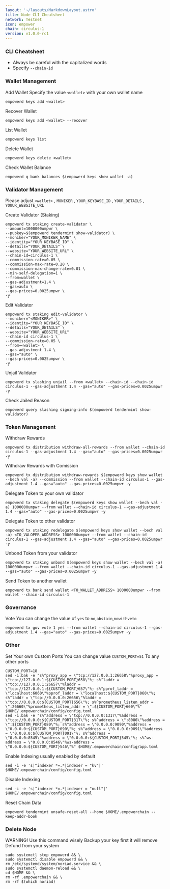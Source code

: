 ```yaml
---
layout: '~/layouts/MarkdownLayout.astro'
title: Node CLI Cheatsheet
network: Testnet
icon: empower
chain: circulus-1
version: v1.0.0-rc1
---
```


### CLI Cheatsheet

- Always be careful with the capitalized words
- Specify `--chain-id`

### Wallet Management

Add Wallet
Specify the value `<wallet>` with your own wallet name

```
empowerd keys add <wallet>
```

Recover Wallet
```
empowerd keys add <wallet> --recover
```

List Wallet
```
empowerd keys list
```

Delete Wallet
```
empowerd keys delete <wallet>
```

Check Wallet Balance
```
empowerd q bank balances $(empowerd keys show wallet -a)
```

### Validator Management

Please adjust `<wallet>` , `MONIKER` , `YOUR_KEYBASE_ID` , `YOUR_DETAILS` , `YOUUR_WEBSITE_URL`

Create Validator (Staking)
```
empowerd tx staking create-validator \
--amount=1000000umpwr \
--pubkey=$(empowerd tendermint show-validator) \
--moniker="YOUR_MONIKER_NAME" \
--identity="YOUR_KEYBASE_ID" \
--details="YOUR_DETAILS" \
--website="YOUR_WEBSITE_URL" \
--chain-id=circulus-1 \
--commission-rate=0.05 \
--commission-max-rate=0.20 \
--commission-max-change-rate=0.01 \
--min-self-delegation=1 \
--from=wallet \
--gas-adjustment=1.4 \
--gas=auto \
--gas-prices=0.0025umpwr \
-y
```

Edit Validator
```
empowerd tx staking edit-validator \
--moniker="<MONIKER>" \
--identity="YOUR_KEYBASE_ID" \
--details="YOUR_DETAILS" \
--website="YOUR_WEBSITE_URL"
--chain-id circulus-1 \
--commission-rate=0.05 \
--from=<wallet> \
--gas-adjustment 1.4 \
--gas="auto" \
--gas-prices=0.0025umpwr \
-y
```


Unjail Validator
```
empowerd tx slashing unjail --from <wallet> --chain-id --chain-id circulus-1 --gas-adjustment 1.4 --gas="auto" --gas-prices=0.0025umpwr -y
```

Check Jailed Reason
```
empowerd query slashing signing-info $(empowerd tendermint show-validator)
```

### Token Management

Withdraw Rewards
```
empowerd tx distribution withdraw-all-rewards --from wallet --chain-id circulus-1 --gas-adjustment 1.4 --gas="auto" --gas-prices=0.0025umpwr -y
```

Withdraw Rewards with Comission
```
empowerd tx distribution withdraw-rewards $(empowerd keys show wallet --bech val -a) --commission --from wallet --chain-id circulus-1 --gas-adjustment 1.4 --gas="auto" --gas-prices=0.0025umpwr -y
```

Delegate Token to your own validator
```
empowerd tx staking delegate $(empowerd keys show wallet --bech val -a) 1000000umpwr --from wallet --chain-id circulus-1 --gas-adjustment 1.4 --gas="auto" --gas-prices=0.0025umpwr -y
```

Delegate Token to other validator
```
empowerd tx staking redelegate $(empowerd keys show wallet --bech val -a) <TO_VALOPER_ADDRESS> 1000000umpwr --from wallet --chain-id circulus-1 --gas-adjustment 1.4 --gas="auto" --gas-prices=0.0025umpwr -y
```

Unbond Token from your validator
```
empowerd tx staking unbond $(empowerd keys show wallet --bech val -a) 1000000umpwr --from wallet --chain-id circulus-1 --gas-adjustment 1.4 --gas="auto" --gas-prices=0.0025umpwr -y
```

Send Token to another wallet
```
empowerd tx bank send wallet <TO_WALLET_ADDRESS> 1000000umpwr --from wallet --chain-id circulus-1
```

### Governance 

Vote
You can change the value of `yes` to `no`,`abstain`,`nowithveto`

```
empowerd tx gov vote 1 yes --from wallet --chain-id circulus-1 --gas-adjustment 1.4 --gas="auto" --gas-prices=0.0025umpwr -y
```

### Other

Set Your own Custom Ports
You can change value `CUSTOM_PORT=51` To any other ports
```
CUSTOM_PORT=18
sed -i.bak -e "s%^proxy_app = \"tcp://127.0.0.1:26658\"%proxy_app = \"tcp://127.0.0.1:${CUSTOM_PORT}658\"%; s%^laddr = \"tcp://127.0.0.1:26657\"%laddr = \"tcp://127.0.0.1:${CUSTOM_PORT}657\"%; s%^pprof_laddr = \"localhost:6060\"%pprof_laddr = \"localhost:${CUSTOM_PORT}060\"%; s%^laddr = \"tcp://0.0.0.0:26656\"%laddr = \"tcp://0.0.0.0:${CUSTOM_PORT}656\"%; s%^prometheus_listen_addr = \":26660\"%prometheus_listen_addr = \":${CUSTOM_PORT}660\"%" $HOME/.empowerchain/config/config.toml
sed -i.bak -e "s%^address = \"tcp://0.0.0.0:1317\"%address = \"tcp://0.0.0.0:${CUSTOM_PORT}317\"%; s%^address = \":8080\"%address = \":${CUSTOM_PORT}080\"%; s%^address = \"0.0.0.0:9090\"%address = \"0.0.0.0:${CUSTOM_PORT}090\"%; s%^address = \"0.0.0.0:9091\"%address = \"0.0.0.0:${CUSTOM_PORT}091\"%; s%^address = \"0.0.0.0:8545\"%address = \"0.0.0.0:${CUSTOM_PORT}545\"%; s%^ws-address = \"0.0.0.0:8546\"%ws-address = \"0.0.0.0:${CUSTOM_PORT}546\"%" $HOME/.empowerchain/config/app.toml
```

Enable Indexing usually enabled by default
```
sed -i -e 's|^indexer *=.*|indexer = "kv"|' $HOME/.empowerchain/config/config.toml
```

Disable Indexing
```
sed -i -e 's|^indexer *=.*|indexer = "null"|' $HOME/.empowerchain/config/config.toml
```

Reset Chain Data
```
empowerd tendermint unsafe-reset-all --home $HOME/.empowerchain --keep-addr-book
```

### Delete Node

WARNING! Use this command wisely 
Backup your key first it will remove Defund from your system

```
sudo systemctl stop empowerd && \
sudo systemctl disable empowerd && \
rm /etc/systemd/system/noriad.service && \
sudo systemctl daemon-reload && \
cd $HOME && \
rm -rf .empowerchain && \
rm -rf $(which noriad)
```
